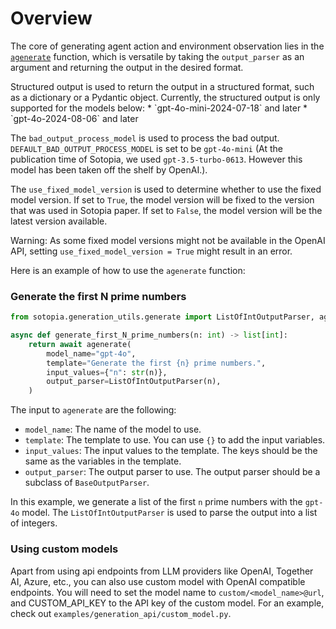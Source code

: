 
# Overview

The core of generating agent action and environment observation lies in the [`agenerate`](/python_API/generation_utils/generate#ageneratemodel_name-str-template-str-input_values-dictstr-str-output_parser-baseoutputparseroutputtype-temperature-float--07-structured_output-bool--false---outputtype) function,  which is versatile by taking the `output_parser` as an argument and returning the output in the desired format.

<Callout type="info" emoji="ℹ️">
  Structured output is used to return the output in a structured format, such as a dictionary or a Pydantic object.
  Currently, the structured output is only supported for the models below:
    * `gpt-4o-mini-2024-07-18` and later
    * `gpt-4o-2024-08-06` and later

The `bad_output_process_model` is used to process the bad output. `DEFAULT_BAD_OUTPUT_PROCESS_MODEL` is set to be `gpt-4o-mini` (At the publication time of Sotopia, we used `gpt-3.5-turbo-0613`. However this model has been taken off the shelf by OpenAI.).

The `use_fixed_model_version` is used to determine whether to use the fixed model version. If set to `True`, the model version will be fixed to the version that was used in Sotopia paper. If set to `False`, the model version will be the latest version available.

Warning: As some fixed model versions might not be available in the OpenAI API, setting `use_fixed_model_version = True` might result in an error.

</Callout>

Here is an example of how to use the `agenerate` function:

### Generate the first N prime numbers

```python
from sotopia.generation_utils.generate import ListOfIntOutputParser, agenerate

async def generate_first_N_prime_numbers(n: int) -> list[int]:
    return await agenerate(
        model_name="gpt-4o",
        template="Generate the first {n} prime numbers.",
        input_values={"n": str(n)},
        output_parser=ListOfIntOutputParser(n),
    )
```

The input to `agenerate` are the following:

- `model_name`: The name of the model to use.
- `template`: The template to use. You can use `{}` to add the input variables.
- `input_values`: The input values to the template. The keys should be the same as the variables in the template.
- `output_parser`: The output parser to use. The output parser should be a subclass of `BaseOutputParser`.

In this example, we generate a list of the first `n` prime numbers with the `gpt-4o` model. The `ListOfIntOutputParser` is used to parse the output into a list of integers.

### Using custom models

Apart from using api endpoints from LLM providers like OpenAI, Together AI, Azure, etc., you can also use custom model with OpenAI compatible endpoints.
You will need to set the model name to `custom/<model_name>@url`, and CUSTOM_API_KEY to the API key of the custom model.
For an example, check out `examples/generation_api/custom_model.py`.
